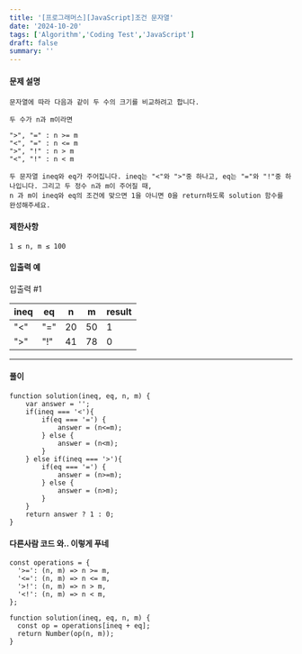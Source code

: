 ```yaml
---
title: '[프로그래머스][JavaScript]조건 문자열'
date: '2024-10-20'
tags: ['Algorithm','Coding Test','JavaScript']
draft: false
summary: ''
---
```

#### 문제 설명
    문자열에 따라 다음과 같이 두 수의 크기를 비교하려고 합니다.

    두 수가 n과 m이라면

    ">", "=" : n >= m
    "<", "=" : n <= m
    ">", "!" : n > m
    "<", "!" : n < m
    
    두 문자열 ineq와 eq가 주어집니다. ineq는 "<"와 ">"중 하나고, eq는 "="와 "!"중 하나입니다. 그리고 두 정수 n과 m이 주어질 때, 
    n 과 m이 ineq와 eq의 조건에 맞으면 1을 아니면 0을 return하도록 solution 함수를 완성해주세요. 

#### 제한사항
    1 ≤ n, m ≤ 100
#### 입출력 예
입출력 #1

|ineq	|eq|	n|	m|	result|
|----|-----|-----|-----|-----|
|"<"|	"="|	20|	50|	1|
|">"	|"!"	|41	|78	|0|

---
#### 풀이
````
function solution(ineq, eq, n, m) {
    var answer = '';
    if(ineq === '<'){
        if(eq === '=') {
            answer = (n<=m);
        } else {
            answer = (n<m);
        }
    } else if(ineq === '>'){
        if(eq === '=') {
            answer = (n>=m);
        } else {
            answer = (n>m);
        }
    }
    return answer ? 1 : 0;
}
````
#### 다른사람 코드 와.. 이렇게 푸네
````
const operations = {
  '>=': (n, m) => n >= m,
  '<=': (n, m) => n <= m,
  '>!': (n, m) => n > m,
  '<!': (n, m) => n < m,
};

function solution(ineq, eq, n, m) {
  const op = operations[ineq + eq];
  return Number(op(n, m));
}
````